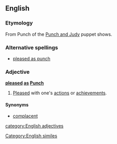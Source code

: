 ==English==

===Etymology===
From Punch of the [[w:Punch and Judy|Punch and Judy]] puppet shows.
===Alternative spellings===
*[[pleased as punch]]
===Adjective===
'''[[pleased]] [[as]] [[Punch]]''' {{not comparable}}
# {{idiom}} [[pleased|Pleased]] with one's [[action]]s or [[achievement]]s.
====Synonyms====
*[[complacent]]
[[category:English adjectives]]
[[Category:English similes]]